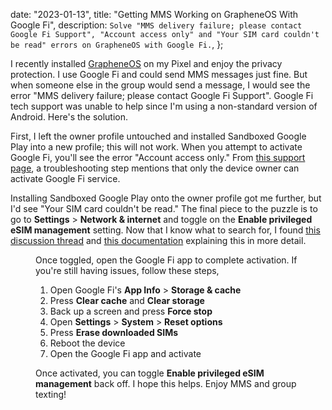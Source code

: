
  date: "2023-01-13",
  title: "Getting MMS Working on GrapheneOS With Google Fi",
  description: `Solve "MMS delivery failure; please contact Google Fi Support", "Account access only" and "Your SIM card couldn't be read" errors on GrapheneOS with Google Fi.`,
};


I recently installed [GrapheneOS](https://grapheneos.org/) on my Pixel and enjoy the privacy protection. I use Google Fi and could send MMS messages just fine. But when someone else in the group would send a message, I would see the error "MMS delivery failure; please contact Google Fi Support". Google Fi tech support was unable to help since I'm using a non-standard version of Android. Here's the solution.

First, I left the owner profile untouched and installed Sandboxed Google Play into a new profile; this will not work. When you attempt to activate Google Fi, you'll see the error "Account access only." From [this support page](https://support.google.com/fi/answer/6260066?hl=en&authuser=0), a troubleshooting step mentions that only the device owner can activate Google Fi service.

Installing Sandboxed Google Play onto the owner profile got me further, but I'd see "Your SIM card couldn't be read." The final piece to the puzzle is to go to **Settings** > **Network & internet** and toggle on the **Enable privileged eSIM management** setting. Now that I know what to search for, I found [this discussion thread](https://discuss.grapheneos.org/d/2281-questions-new-user-in-advance-esim-privileged-management) and [this documentation](https://grapheneos.org/usage#sandboxed-google-play-esim) explaining this in more detail.

<Figure alt="Android settings" small src={settings} />

Once toggled, open the Google Fi app to complete activation. If you're still having issues, follow these steps,

1. Open Google Fi's **App Info** > **Storage & cache**
1. Press **Clear cache** and **Clear storage**
1. Back up a screen and press **Force stop**
1. Open **Settings** > **System** > **Reset options**
1. Press **Erase downloaded SIMs**
1. Reboot the device
1. Open the Google Fi app and activate

Once activated, you can toggle **Enable privileged eSIM management** back off. I hope this helps. Enjoy MMS and group texting!
